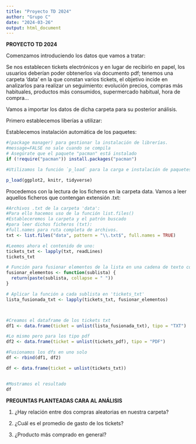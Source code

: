 ```yaml
---
title: "Proyecto TD 2024"
author: "Grupo C"
date: "2024-03-26"
output: html_document
---
```


**PROYECTO TD 2024**

Comenzamos introduciendo los datos que vamos a tratar:

Se nos establecen tickets electrónicos y en lugar de recibirlo en papel, los usuarios deberían poder obtenerlos vía documento pdf; tenemos una carpeta 'data'
en la que constan varios tickets, el objetivo incide en analizarlos para realizar un seguimiento: evolución precios, compras más habituales, productos más consumidos, supermercado habitual, hora de compra...

Vamos a importar los datos de dicha carpeta para su posterior análisis.

Primero establecemos liberías a utilizar:

Establecemos instalación automática de los paquetes:

```r
#(package manager) para gestionar la instalación de librerías. 
#message=FALSE no sale cuando se compila
# Asegúrate que el paquete "pacman" está instalado
if (!require("pacman")) install.packages("pacman")

#Utilizamos la función `p_load` para la carga e instalación de paquetes

```

```r
p_load(ggplot2, knitr, tidyverse)
```

Procedemos con la lectura de los ficheros en la carpeta data.
Vamos a leer aquellos ficheros que contengan extensión .txt:

```r
#Archivos .txt de la carpeta 'data':
#Para ello hacemos uso de la función list.files()
#Estableceremos la carpeta y el patrón buscado
#para leer dichos ficheros (txt):
#full.names para ruta completa de archivos.
txt <- list.files("data", pattern = "\\.txt$", full.names = TRUE)

#Leemos ahora el contenido de uno:
tickets_txt <- lapply(txt, readLines)
tickets_txt
```


```r
# Función para fusionar elementos de la lista en una cadena de texto como ocurre en los pdfs
fusionar_elementos <- function(sublista) {
  return(paste(sublista, collapse = " "))
}

# Aplicar la función a cada sublista en 'tickets_txt'
lista_fusionada_txt <- lapply(tickets_txt, fusionar_elementos)



#Creamos el dataframe de los tickets txt
df1 <- data.frame(ticket = unlist(lista_fusionada_txt), tipo = "TXT")

#Lo mismo pero para los tipo pdf
df2 <- data.frame(ticket = unlist(tickets_pdf), tipo = "PDF")

#Fusionamos los dfs en uno solo
df <- rbind(df1, df2)

df <- data.frame(ticket = unlist(tickets_txt))


#Mostramos el resultado
df
```




**PREGUNTAS PLANTEADAS CARA AL ANÁLISIS**

1. ¿Hay relación entre dos compras aleatorias en nuestra carpeta?

2. ¿Cuál es el promedio de gasto de los tickets?

3. ¿Producto más comprado en general?